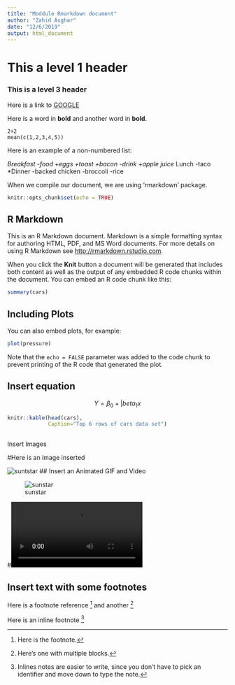 ```yaml
---
title: "Moddule Rmarkdown document"
author: "Zahid Asghar"
date: "12/6/2019"
output: html_document
---
```

# This a level 1 header

### This is a level 3 header

Here is a link to [GOOGLE](www.google.com)

Here is a word in **bold** and another word in __bold__.

```
2+2
mean(c(1,2,3,4,5))
```

Here is an example of a non-numbered list:

*Breakfast
    -food
     +eggs
     +toast
     +bacon
    -drink
     +apple juice
*Lunch
    -taco
*Dinner
    -backed chicken
    -broccoli
    -rice

When we compile our document, we are using 'rmarkdown' package.





```r
knitr::opts_chunk$set(echo = TRUE)
```

## R Markdown

This is an R Markdown document. Markdown is a simple formatting syntax for authoring HTML, PDF, and MS Word documents. For more details on using R Markdown see <http://rmarkdown.rstudio.com>.

When you click the **Knit** button a document will be generated that includes both content as well as the output of any embedded R code chunks within the document. You can embed an R code chunk like this:

```r
summary(cars)
```

## Including Plots

You can also embed plots, for example:

```r
plot(pressure)
```

Note that the `echo = FALSE` parameter was added to the code chunk to prevent printing of the R code that generated the plot.

## Insert equation

$$ Y= \beta_0+ |beta_1x $$

```r
knitr::kable(head(cars),
             Caption="Top 6 rows of cars data set")
        

```

 Insert Images

#Here is an image inserted

![suntstar](sunstar.png)
## Insert an Animated GIF and Video

![sunstar](sunstar.gif)



#![sunstar](sunstar.mp4)

## Insert text with some footnotes

Here is a footnote reference [^1] and another [^longnote]

Here is an inline footnote ^[Inlines notes are easier to write, since you don't have to pick an identifier and move down to type the note.]

[^1]: Here is the footnote.
[^longnote]: Here's one with multiple blocks.

